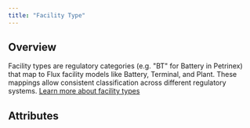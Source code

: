 ```yaml
---
title: "Facility Type"
---
```


## Overview

Facility types are regulatory categories (e.g. "BT" for Battery in Petrinex) that map to Flux facility models like Battery, Terminal, and Plant. These mappings allow consistent classification across different regulatory systems. [Learn more about facility types](/models/facilities/facility#types)

## Attributes
